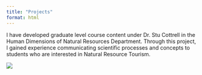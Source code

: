 ```yaml
---
title: "Projects"
format: html
---
```


I have developed graduate level course content under Dr. Stu Cottrell in the Human Dimensions of Natural Resources Department. Through this project, I gained experience communicating scientific processes and concepts to students who are interested in Natural Resource Tourism.

![](images/Screen%20Shot%202024-05-03%20at%2012.44.03%20PM.png)
